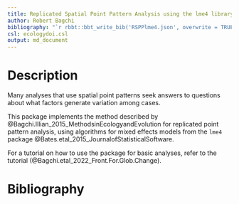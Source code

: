 ```yaml
---
title: Replicated Spatial Point Pattern Analysis using the lme4 library
author: Robert Bagchi
bibliography: "`r rbbt::bbt_write_bib('RSPPlme4.json', overwrite = TRUE)`"
csl: ecologydoi.csl
output: md_document
---
```

# Description

Many analyses that use spatial point patterns seek answers to questions
about what factors generate variation among cases. 

This package implements the method described by 
@Bagchi.Illian_2015_MethodsinEcologyandEvolution for 
replicated point pattern analysis, 
using algorithms for mixed effects models from the `lme4` package 
@Bates.etal_2015_JournalofStatisticalSoftware.

For a tutorial on how to use the package for basic analyses, refer to the tutorial (@Bagchi.etal_2022_Front.For.Glob.Change).

# Bibliography





